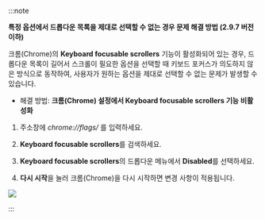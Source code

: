 :::note

**특정 옵션에서 드롭다운 목록을 제대로 선택할 수 없는 경우 문제 해결 방법 (2.9.7 버전 이하)**

크롬(Chrome)의 **Keyboard focusable scrollers** 기능이 활성화되어 있는 경우, 드롭다운 목록이 길어서 스크롤이 필요한 옵션을 선택할 때 키보드 포커스가 의도하지 않은 방식으로 동작하여, 사용자가 원하는 옵션을 제대로 선택할 수 없는 문제가 발생할 수 있습니다.

* 해결 방법: **크롬(Chrome) 설정에서 Keyboard focusable scrollers 기능 비활성화**

1. 주소창에 *chrome://flags/* 를 입력하세요.

1. **Keyboard focusable scrollers**를 검색하세요.

1. **Keyboard focusable scrollers**의 드롭다운 메뉴에서 **Disabled**를 선택하세요.

1. **다시 시작**을 눌러 크롬(Chrome)을 다시 시작하면 변경 사항이 적용됩니다.

<Image src='/img/keyboard-focusable-scrollers.png' className='none' />

:::